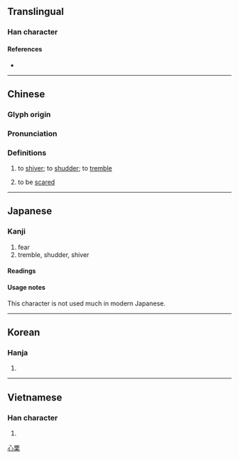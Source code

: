 {{also|栗}}
{{character info/new}}
==Translingual==

===Han character===
{{Han char|rn=61|rad=心|as=10|sn=13|four=91094|canj=PMWD|ids=⿰忄栗}}

====References====
* {{Han ref|kx=0397.200|dkj=11042|dj=0736.130|hdz=42336.040|uh=6144|ud=24900|bh=B758|bd=46936}}

----

==Chinese==
{{zh-forms|s=栗}}

===Glyph origin===
{{Han etym}}

===Pronunciation===
{{zh-pron
|m=lì
|m-s=
|c=leot6
|c-t=nut5,luut5
|c-t_note=nut5 - vernacular; luut5 - literary
|g=
|h=pfs=
|j=
|md=
|mn=lek
|mn-t=
|w=
|x=
|mc=y
|oc=y
|ma=
|cat=v
}}

===Definitions===
{{zh-hanzi}}

# to [[shiver]]; to [[shudder]]; to [[tremble]]
# {{lb|zh|Taishanese}} to be [[scared]]
#: {{zh-x|慄 到 唔敢 喐|to be so scared one won't dare move|C-T}}

----

==Japanese==

===Kanji===
{{ja-kanji|grade=|rs=心10}}

# fear
# tremble, shudder, shiver

====Readings====
{{ja-readings
|goon=りち
|kanon=りつ
|kun=おそ-れる, おのの-く, ふる-える
}}

====Usage notes====
This character is not used much in modern Japanese.

----

==Korean==

===Hanja===
{{ko-hanja|hangeul=[[률]]>[[율]]|eumhun=|rv=ryul>yul|mr=ryul>yul|y=lyul>yul}}

# {{defn|lang=ko|sort=心10}}

----

==Vietnamese==

===Han character===
{{vi-readings|rs=心10|hanviet=lật}}

# {{defn|lang=vi|sort=心10}}

[[Category:CJKV simplified characters which already existed as traditional characters|心栗]]